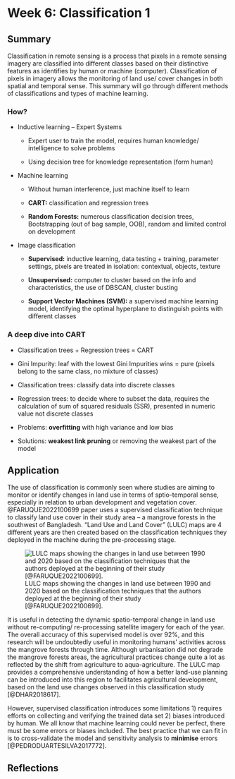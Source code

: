 # Week 6: Classification 1

## Summary

Classification in remote sensing is a process that pixels in a remote sensing imagery are classified into different classes based on their distinctive features as identifies by human or machine (computer). Classification of pixels in imagery allows the monitoring of land use/ cover changes in both spatial and temporal sense. This summary will go through different methods of classifications and types of machine learning.

### How?

-   Inductive learning -- Expert Systems

    -   Expert user to train the model, requires human knowledge/ intelligence to solve problems

    -   Using decision tree for knowledge representation (form human)

-   Machine learning

    -   Without human interference, just machine itself to learn

    -   **CART:** classification and regression trees

    -   **Random Forests:** numerous classification decision trees, Bootstrapping (out of bag sample, OOB), random and limited control on development

-   Image classification

    -   **Supervised:** inductive learning, data testing + training, parameter settings, pixels are treated in isolation: contextual, objects, texture

    -   **Unsupervised:** computer to cluster based on the info and characteristics, the use of DBSCAN, cluster busting

    -   **Support Vector Machines (SVM):** a supervised machine learning model, identifying the optimal hyperplane to distinguish points with different classes

### A deep dive into CART

-   Classification trees + Regression trees = CART

-   Gini Impurity: leaf with the lowest Gini Impurities wins = pure (pixels belong to the same class, no mixture of classes)

-   Classification trees: classify data into discrete classes

-   Regression trees: to decide where to subset the data, requires the calculation of sum of squared residuals (SSR), presented in numeric value not discrete classes

-   Problems: **overfitting** with high variance and low bias

-   Solutions: **weakest link pruning** or removing the weakest part of the model

## Application

The use of classification is commonly seen where studies are aiming to monitor or identify changes in land use in terms of sptio-temporal sense, especially in relation to urban development and vegetation cover. @FARUQUE2022100699 paper uses a supervised classification technique to classify land use cover in their study area -- a mangrove forests in the southwest of Bangladesh. "Land Use and Land Cover" (LULC) maps are 4 different years are then created based on the classification techniques they deployed in the machine during the pre-processing stage.

![LULC maps showing the changes in land use between 1990 and 2020 based on the classification techniques that the authors deployed at the beginning of their study [@FARUQUE2022100699].](images/LULC.jpg)

It is useful in detecting the dynamic spatio-temporal change in land use without re-computing/ re-processing satellite imagery for each of the year. The overall accuracy of this supervised model is over 92%, and this research will be undoubtedly useful in monitoring humans' activities across the mangrove forests through time. Although urbanisation did not degrade the mangrove forests areas, the agricultural practices change quite a lot as reflected by the shift from agriculture to aqua-agriculture. The LULC map provides a comprehensive understanding of how a better land-use planning can be introduced into this region to facilitates agricultural development, based on the land use changes observed in this classification study [@DHAR2018617].

However, supervised classification introduces some limitations 1) requires efforts on collecting and verifying the trained data set 2) biases introduced by human. We all know that machine learning could never be perfect, there must be some errors or biases included. The best practice that we can fit in is to cross-validate the model and sensitivity analysis to **minimise** errors [@PEDRODUARTESILVA2017772].

## Reflections
